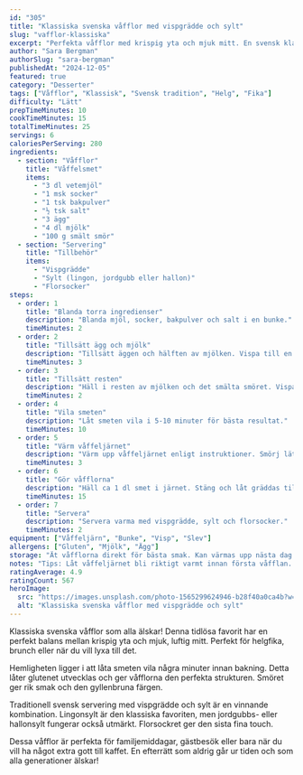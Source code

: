 ```yaml
---
id: "305"
title: "Klassiska svenska våfflor med vispgrädde och sylt"
slug: "vafflor-klassiska"
excerpt: "Perfekta våfflor med krispig yta och mjuk mitt. En svensk klassiker för helger och fika!"
author: "Sara Bergman"
authorSlug: "sara-bergman"
publishedAt: "2024-12-05"
featured: true
category: "Desserter"
tags: ["Våfflor", "Klassisk", "Svensk tradition", "Helg", "Fika"]
difficulty: "Lätt"
prepTimeMinutes: 10
cookTimeMinutes: 15
totalTimeMinutes: 25
servings: 6
caloriesPerServing: 280
ingredients:
  - section: "Våfflor"
    title: "Våffelsmet"
    items:
      - "3 dl vetemjöl"
      - "1 msk socker"
      - "1 tsk bakpulver"
      - "½ tsk salt"
      - "3 ägg"
      - "4 dl mjölk"
      - "100 g smält smör"
  - section: "Servering"
    title: "Tillbehör"
    items:
      - "Vispgrädde"
      - "Sylt (lingon, jordgubb eller hallon)"
      - "Florsocker"
steps:
  - order: 1
    title: "Blanda torra ingredienser"
    description: "Blanda mjöl, socker, bakpulver och salt i en bunke."
    timeMinutes: 2
  - order: 2
    title: "Tillsätt ägg och mjölk"
    description: "Tillsätt äggen och hälften av mjölken. Vispa till en slät smet utan klumpar."
    timeMinutes: 3
  - order: 3
    title: "Tillsätt resten"
    description: "Häll i resten av mjölken och det smälta smöret. Vispa tills slätt och jämnt."
    timeMinutes: 2
  - order: 4
    title: "Vila smeten"
    description: "Låt smeten vila i 5-10 minuter för bästa resultat."
    timeMinutes: 10
  - order: 5
    title: "Värm våffeljärnet"
    description: "Värm upp våffeljärnet enligt instruktioner. Smörj lätt om det behövs."
    timeMinutes: 3
  - order: 6
    title: "Gör våfflorna"
    description: "Häll ca 1 dl smet i järnet. Stäng och låt gräddas tills gyllenbruna och krispiga, ca 3-4 minuter."
    timeMinutes: 15
  - order: 7
    title: "Servera"
    description: "Servera varma med vispgrädde, sylt och florsocker."
    timeMinutes: 2
equipment: ["Våffeljärn", "Bunke", "Visp", "Slev"]
allergens: ["Gluten", "Mjölk", "Ägg"]
storage: "Ät våfflorna direkt för bästa smak. Kan värmas upp nästa dag."
notes: "Tips: Låt våffeljärnet bli riktigt varmt innan första våfflan. Smeten ska vara konsistens som vispgrädde. För extra krispighet: Låt gräddas lite längre. Klassisk svensk servering: Lingonsylt och vispgrädde!"
ratingAverage: 4.9
ratingCount: 567
heroImage:
  src: "https://images.unsplash.com/photo-1565299624946-b28f40a0ca4b?w=1200&q=80"
  alt: "Klassiska svenska våfflor med vispgrädde och sylt"
---
```


Klassiska svenska våfflor som alla älskar! Denna tidlösa favorit har en perfekt balans mellan krispig yta och mjuk, luftig mitt. Perfekt för helgfika, brunch eller när du vill lyxa till det.

Hemligheten ligger i att låta smeten vila några minuter innan bakning. Detta låter glutenet utvecklas och ger våfflorna den perfekta strukturen. Smöret ger rik smak och den gyllenbruna färgen.

Traditionell svensk servering med vispgrädde och sylt är en vinnande kombination. Lingonsylt är den klassiska favoriten, men jordgubbs- eller hallonsylt fungerar också utmärkt. Florsockret ger den sista fina touch.

Dessa våfflor är perfekta för familjemiddagar, gästbesök eller bara när du vill ha något extra gott till kaffet. En efterrätt som aldrig går ur tiden och som alla generationer älskar!
